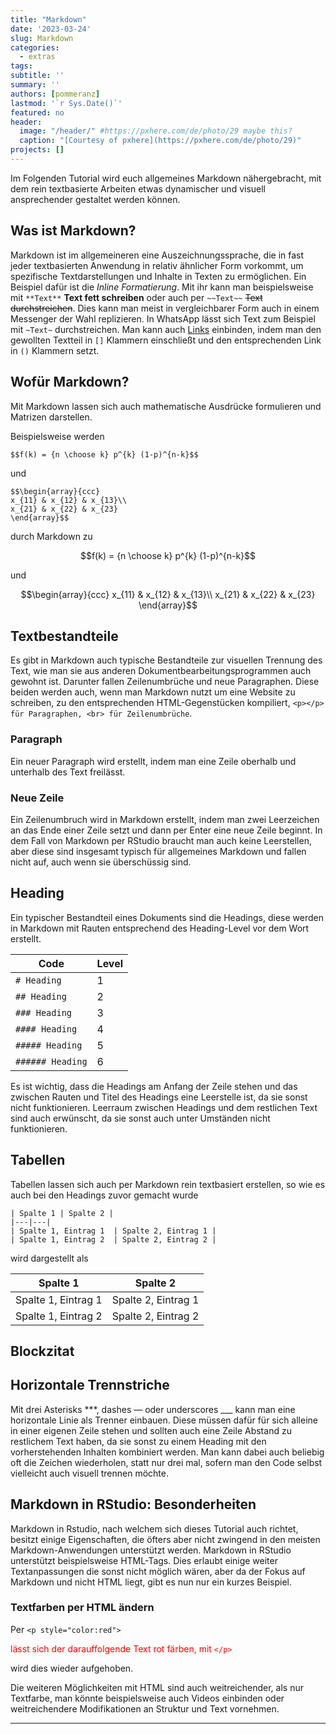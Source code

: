```yaml
---
title: "Markdown"
date: '2023-03-24'
slug: Markdown
categories:
  - extras
tags:
subtitle: ''
summary: ''
authors: [pommeranz]
lastmod: '`r Sys.Date()`'
featured: no
header:
  image: "/header/" #https://pxhere.com/de/photo/29 maybe this?
  caption: "[Courtesy of pxhere](https://pxhere.com/de/photo/29)"
projects: []
---
```


Im Folgenden Tutorial wird euch allgemeines Markdown nähergebracht, mit dem rein textbasierte Arbeiten etwas dynamischer und visuell ansprechender gestaltet werden können.

## Was ist Markdown?

Markdown ist im allgemeineren eine Auszeichnungssprache, die in fast jeder textbasierten Anwendung in relativ ähnlicher Form vorkommt, um spezifische Textdarstellungen und Inhalte in Texten zu ermöglichen. Ein Beispiel dafür ist die *Inline Formatierung*. Mit ihr kann man beispielsweise mit  `**Text**`  **Text fett schreiben** oder auch per  `~~Text~~`  ~~Text durchstreichen~~. Dies kann man meist in vergleichbarer Form auch in einem Messenger der Wahl replizieren. In WhatsApp lässt sich Text zum Beispiel mit `~Text~` durchstreichen. Man kann auch [Links]() einbinden, indem man den gewollten Textteil in `[]` Klammern einschließt und den entsprechenden Link in `()` Klammern setzt.

## Wofür Markdown?

Mit Markdown lassen sich auch mathematische Ausdrücke formulieren und Matrizen darstellen.

Beispielsweise werden 
```
$$f(k) = {n \choose k} p^{k} (1-p)^{n-k}$$
```
und
```
$$\begin{array}{ccc}
x_{11} & x_{12} & x_{13}\\
x_{21} & x_{22} & x_{23}
\end{array}$$
```
durch Markdown zu

$$f(k) = {n \choose k} p^{k} (1-p)^{n-k}$$

und

$$\begin{array}{ccc}
x_{11} & x_{12} & x_{13}\\
x_{21} & x_{22} & x_{23}
\end{array}$$


## Textbestandteile
Es gibt in Markdown auch typische Bestandteile zur visuellen Trennung des Text, wie man sie aus anderen Dokumentbearbeitungsprogrammen auch gewohnt ist. Darunter fallen Zeilenumbrüche und neue Paragraphen. Diese beiden werden auch, wenn man Markdown nutzt um eine Website zu schreiben, zu den entsprechenden HTML-Gegenstücken kompiliert, `<p></p> für Paragraphen, <br> für Zeilenumbrüche`.

### Paragraph
Ein neuer Paragraph wird erstellt, indem man eine Zeile oberhalb und unterhalb des Text freilässt.


### Neue Zeile
Ein Zeilenumbruch wird in Markdown erstellt, indem man zwei Leerzeichen an das Ende einer Zeile setzt und dann per Enter eine neue Zeile beginnt. In dem Fall von Markdown per RStudio braucht man auch keine Leerstellen, aber diese sind insgesamt typisch für allgemeines Markdown und fallen nicht auf, auch wenn sie überschüssig sind.


## Heading

Ein typischer Bestandteil eines Dokuments sind die Headings, diese werden in Markdown mit Rauten entsprechend des Heading-Level vor dem Wort erstellt.

| Code | Level |
|---|---|
| `# Heading`  | 1 |
| `## Heading`  |  2 |
| `### Heading`  |  3 |
| `#### Heading`  |  4 |
| `##### Heading`  | 5  |
| `###### Heading`  | 6  |

Es ist wichtig, dass die Headings am Anfang der Zeile stehen und das zwischen Rauten und Titel des Headings eine Leerstelle ist, da sie sonst nicht funktionieren. Leerraum zwischen Headings und dem restlichen Text sind auch erwünscht, da sie sonst auch unter Umständen nicht funktionieren.


## Tabellen

Tabellen lassen sich auch per Markdown rein textbasiert erstellen, so wie es auch bei den Headings zuvor gemacht wurde

```
| Spalte 1 | Spalte 2 |
|---|---|
| Spalte 1, Eintrag 1  | Spalte 2, Eintrag 1 |
| Spalte 1, Eintrag 2  | Spalte 2, Eintrag 2 |

```

wird dargestellt als

| Spalte 1 | Spalte 2 |
|---|---|
| Spalte 1, Eintrag 1  | Spalte 2, Eintrag 1 |
| Spalte 1, Eintrag 2  | Spalte 2, Eintrag 2 |

## Blockzitat



## Horizontale Trennstriche
Mit drei Asterisks ***, dashes --- oder underscores ___ kann man eine horizontale Linie als Trenner einbauen. Diese müssen dafür für sich alleine in einer eigenen Zeile stehen und sollten auch eine Zeile Abstand zu restlichem Text haben, da sie sonst zu einem Heading mit den vorherstehenden Inhalten kombiniert werden. Man kann dabei auch beliebig oft die Zeichen wiederholen, statt nur drei mal, sofern man den Code selbst vielleicht auch visuell trennen möchte.


## Markdown in RStudio: Besonderheiten
Markdown in Rstudio, nach welchem sich dieses Tutorial auch richtet, besitzt einige Eigenschaften, die öfters aber nicht zwingend in den meisten Markdown-Anwendungen unterstützt werden. Markdown in RStudio unterstützt beispielsweise HTML-Tags. Dies erlaubt einige weiter Textanpassungen die sonst nicht möglich wären, aber da der Fokus auf Markdown und nicht HTML liegt, gibt es nun nur ein kurzes Beispiel.

### Textfarben per HTML ändern
Per `<p style="color:red">` <p style="color:red">lässt sich der darauffolgende Text rot färben, mit `</p>` </p> wird dies wieder aufgehoben.

Die weiteren Möglichkeiten mit HTML sind auch weitreichender, als nur Textfarbe, man könnte beispielsweise auch Videos einbinden oder weitreichendere Modifikationen an Struktur und Text vornehmen.

***
